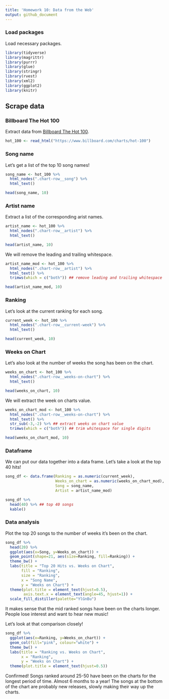 ```yaml
---
title: 'Homework 10: Data from the Web'
output: github_document
---
```


### Load packages

Load necessary packages.

```r
library(tidyverse)
library(magrittr)
library(purrr)
library(glue)
library(stringr)
library(rvest)
library(xml2)
library(ggplot2)
library(knitr)
```

## Scrape data

### Billboard The Hot 100

Extract data from [Billboard The Hot 100](https://www.billboard.com/charts/hot-100). 

```r
hot_100 <- read_html("https://www.billboard.com/charts/hot-100")
```

### Song name

Let's get a list of the top 10 song names!

```r
song_name <- hot_100 %>% 
  html_nodes(".chart-row__song") %>% 
  html_text()

head(song_name, 10)
```

### Artist name

Extract a list of the corresponding arist names.

```r
artist_name <- hot_100 %>% 
  html_nodes(".chart-row__artist") %>% 
  html_text()

head(artist_name, 10)
```

We will remove the leading and trailing whitespace.

```r
artist_name_mod <- hot_100 %>% 
  html_nodes(".chart-row__artist") %>% 
  html_text() %>% 
  trimws(which = c("both")) ## remove leading and trailing whitespace

head(artist_name_mod, 10)
```

### Ranking

Let's look at the current ranking for each song.

```r
current_week <- hot_100 %>% 
  html_nodes(".chart-row__current-week") %>% 
  html_text()

head(current_week, 10)
```

### Weeks on Chart

Let's also look at the number of weeks the song has been on the chart.

```r
weeks_on_chart <- hot_100 %>% 
  html_nodes(".chart-row__weeks-on-chart") %>% 
  html_text()

head(weeks_on_chart, 10)
```

We will extract the week on charts value.

```r
weeks_on_chart_mod <- hot_100 %>% 
  html_nodes(".chart-row__weeks-on-chart") %>% 
  html_text() %>% 
  str_sub(-3,-2) %>% ## extract weeks on chart value
  trimws(which = c("both")) ## trim whitespace for single digits

head(weeks_on_chart_mod, 10)
```

### Dataframe

We can put our data together into a data frame. Let's take a look at the top 40 hits!

```r
song_df <- data.frame(Ranking = as.numeric(current_week),
                      Weeks_on_chart = as.numeric(weeks_on_chart_mod),
                      Song = song_name,
                      Artist = artist_name_mod)

song_df %>% 
  head(40) %>% ## top 40 songs
  kable()
```


### Data analysis

Plot the top 20 songs to the number of weeks it's been on the chart.

```r
song_df %>% 
  head(20) %>% 
  ggplot(aes(x=Song, y=Weeks_on_chart)) +
  geom_point(shape=21, aes(size=Ranking, fill=Ranking)) +
  theme_bw() +
  labs(title = "Top 20 Hits vs. Weeks on Chart",
       fill = "Ranking",
       size = "Ranking",
       x = "Song Name",
       y = "Weeks on Chart") +
  theme(plot.title = element_text(hjust=0.5),
        axis.text.x = element_text(angle=45, hjust=1)) +
  scale_fill_distiller(palette="YlGnBu")
```

It makes sense that the mid ranked songs have been on the charts longer. People lose interest and want to hear new music!

Let's look at that comparison closely!

```r
song_df %>% 
  ggplot(aes(x=Ranking, y=Weeks_on_chart)) +
  geom_col(fill="pink", colour="white") +
  theme_bw() +
  labs(title = "Ranking vs. Weeks on Chart",
       x = "Ranking",
       y = "Weeks on Chart") +
  theme(plot.title = element_text(hjust=0.5))

```

Confirmed! Songs ranked around 25-50 have been on the charts for the longest period of time. Almost 6 months to a year! The songs at the bottom of the chart are probably new releases, slowly making their way up the charts.




